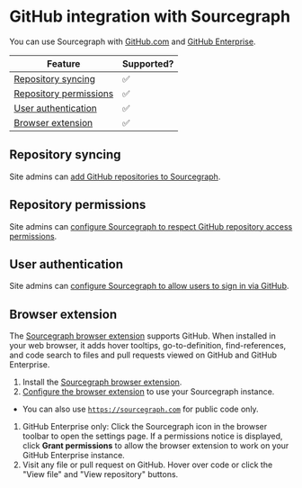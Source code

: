 # GitHub integration with Sourcegraph

You can use Sourcegraph with [GitHub.com](https://github.com) and [GitHub Enterprise](https://enterprise.github.com).

Feature | Supported?
------- | ----------
[Repository syncing](/admin/code_hosts/github#selecting-repositories-to-sync) | ✅
[Repository permissions](/admin/code_hosts/github#repository-permissions) | ✅
[User authentication](/admin/code_hosts/github#user-authentication) | ✅
[Browser extension](#browser-extension) | ✅

## Repository syncing

Site admins can [add GitHub repositories to Sourcegraph](/admin/code_hosts/github#selecting-repositories-to-sync).

## Repository permissions

Site admins can [configure Sourcegraph to respect GitHub repository access permissions](/admin/code_hosts/github#repository-permissions).

## User authentication

Site admins can [configure Sourcegraph to allow users to sign in via GitHub](/admin/code_hosts/github#user-authentication).

## Browser extension

The [Sourcegraph browser extension](/integration/browser_extension) supports GitHub. When installed in your web browser, it adds hover tooltips, go-to-definition, find-references, and code search to files and pull requests viewed on GitHub and GitHub Enterprise.

1.  Install the [Sourcegraph browser extension](/integration/browser_extension).
1.  [Configure the browser extension](/integration/browser_extension#configuring-the-sourcegraph-instance-to-use) to use your Sourcegraph instance.

- You can also use [`https://sourcegraph.com`](https://sourcegraph.com) for public code only.

1.  GitHub Enterprise only: Click the Sourcegraph icon in the browser toolbar to open the settings page. If a permissions notice is displayed, click **Grant permissions** to allow the browser extension to work on your GitHub Enterprise instance.
1.  Visit any file or pull request on GitHub. Hover over code or click the "View file" and "View repository" buttons.
